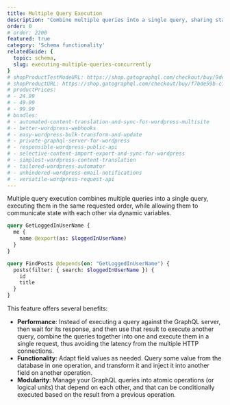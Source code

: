 ```yaml
---
title: Multiple Query Execution
description: "Combine multiple queries into a single query, sharing state across them and executing them in the requested order."
order: 0
# order: 2200
featured: true
category: 'Schema functionality'
relatedGuide: {
  topic: schema,
  slug: executing-multiple-queries-concurrently
}
# shopProductTestModeURL: https://shop.gatographql.com/checkout/buy/9de8afdb-84d2-48f6-bde7-e0f96c81a0da
# shopProductURL: https://shop.gatographql.com/checkout/buy/f7bde59b-c180-4aff-99df-7561d0bbed3b
# productPrices:
# - 24.99
# - 49.99
# - 99.99
# bundles:
# - automated-content-translation-and-sync-for-wordpress-multisite
# - better-wordpress-webhooks
# - easy-wordpress-bulk-transform-and-update
# - private-graphql-server-for-wordpress
# - responsible-wordpress-public-api
# - selective-content-import-export-and-sync-for-wordpress
# - simplest-wordpress-content-translation
# - tailored-wordpress-automator
# - unhindered-wordpress-email-notifications
# - versatile-wordpress-request-api
---
```


Multiple query execution combines multiple queries into a single query, executing them in the same requested order, while allowing them to communicate state with each other via dynamic variables.

```graphql
query GetLoggedInUserName {
  me {
    name @export(as: $loggedInUserName)
  }
}

query FindPosts @depends(on: "GetLoggedInUserName") {
  posts(filter: { search: $loggedInUserName }) {
    id
    title
  }
}
```

This feature offers several benefits:

- **Performance**: Instead of executing a query against the GraphQL server, then wait for its response, and then use that result to execute another query, combine the queries together into one and execute them in a single request, thus avoiding the latency from the multiple HTTP connections.
- **Functionality**: Adapt field values as needed. Query some value from the database in one operation, and transform it and inject it into another field on another operation.
- **Modularity**: Manage your GraphQL queries into atomic operations (or logical units) that depend on each other, and that can be conditionally executed based on the result from a previous operation.

